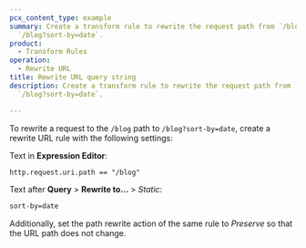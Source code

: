 ```yaml
---
pcx_content_type: example
summary: Create a transform rule to rewrite the request path from `/blog` to
  `/blog?sort-by=date`.
product:
  - Transform Rules
operation:
  - Rewrite URL
title: Rewrite URL query string
description: Create a transform rule to rewrite the request path from `/blog` to
  `/blog?sort-by=date`.

---
```



To rewrite a request to the `/blog` path to `/blog?sort-by=date`, create a rewrite URL rule with the following settings:

<Example>

Text in **Expression Editor**:

```txt
http.request.uri.path == "/blog"
```

Text after **Query** > **Rewrite to...** > *Static*:

```txt
sort-by=date
```

</Example>

Additionally, set the path rewrite action of the same rule to *Preserve* so that the URL path does not change.

